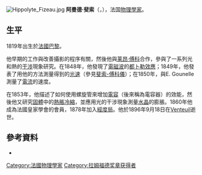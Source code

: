 {{NoteTA|G1=物理學}}
[[File:Hippolyte_Fizeau.jpg|thumb]]
'''阿曼德·斐索'''（{{lang-fr|'''Armand Hippolyte Louis Fizeau'''}}，{{bd|1819年|9月23日|1896年|9月18日|catIdx=Fizeau, Hippolyte}}），法国[[物理學家|物理學家]]。
== 生平 ==
1819年出生於[[法國|法國]][[巴黎|巴黎]]。

他早期的工作與改善攝影的程序有關，然後他與[[莱昂·傅科|莱昂·傅科]]合作，參與了一系列光和熱的[[干涉|干涉]]現象研究。在1848年，他發現了[[電磁波|電磁波]]的[[都卜勒效應|都卜勒效應]]；1849年，他發表了用他的方法測量得到的[[光速|光速]]（參見[[斐索-傅科儀|斐索-傅科儀]]）；在1850年，與E. Gounelle測量了[[電流|電流]]的速度。

在1853年，他描述了如何使用螺旋管來增加[[電容|電容]]（後來稱為電容器）的效能，然後他又研究[[固體|固體]]中的[[熱脹冷縮|熱脹冷縮]]，並應用光的干涉現象測量[[水晶|水晶]]的膨脹。1860年他成為法國皇家學會的會員，1878年加入[[經度局|經度局]]。他於1896年9月18日在[[Venteuil|Venteuil]]逝世。

== 參考資料 ==
* {{1911}}

{{拉姆福德奖章获得者}}
{{Authority control}}
{{DEFAULTSORT:Fizeau, Hippolyte}}

[[Category:法國物理學家|Category:法國物理學家]]
[[Category:拉姆福德奖章获得者|Category:拉姆福德奖章获得者]]